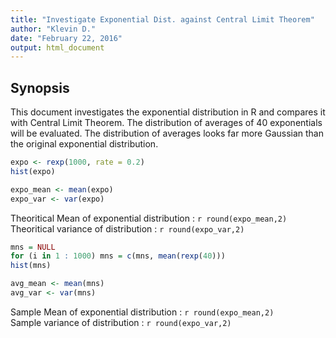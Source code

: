```yaml
---
title: "Investigate Exponential Dist. against Central Limit Theorem"
author: "Klevin D."
date: "February 22, 2016"
output: html_document
---
```


Synopsis
--------
This document investigates the exponential distribution in R and compares it with Central Limit Theorem. The distribution of averages of 40 exponentials will be evaluated. The distribution of averages looks far more Gaussian than the original exponential distribution.

```r
expo <- rexp(1000, rate = 0.2)
hist(expo)

expo_mean <- mean(expo)
expo_var <- var(expo)
```
Theoritical Mean of exponential distribution : `r round(expo_mean,2)`  
Theoritical variance of distribution : `r round(expo_var,2)`  

```r
mns = NULL
for (i in 1 : 1000) mns = c(mns, mean(rexp(40)))
hist(mns)

avg_mean <- mean(mns)
avg_var <- var(mns)

```
Sample Mean of exponential distribution : `r round(expo_mean,2)`  
Sample variance of distribution : `r round(expo_var,2)`  


